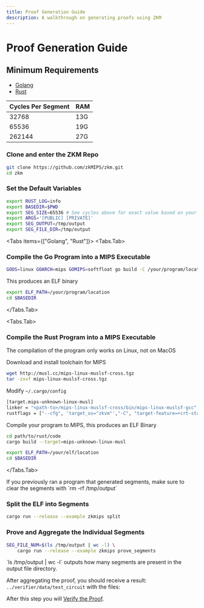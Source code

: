 ---
title: Proof Generation Guide
description: A walkthrough on generating proofs using ZKM
---


# Proof Generation Guide

<Cards>
  <Card title="Prover Code" href="https://github.com/zkMIPS/zkm" arrow />
</Cards>

## Minimum Requirements

- [Golang](https://go.dev/dl)
- [Rust](https://www.rust-lang.org/tools/install)

| Cycles Per Segment | RAM |
| ------------------ | --- |
| 32768              | 13G |
| 65536              | 19G |
| 262144             | 27G |

<Steps>

### Clone and enter the ZKM Repo

```sh copy
git clone https://github.com/zkMIPS/zkm.git
cd zkm
```

### Set the Default Variables

```sh copy
export RUST_LOG=info
export BASEDIR=$PWD
export SEG_SIZE=65536 # See cycles above for exact value based on your RAM
export ARGS='[PUBLIC] [PRIVATE]'
export SEG_OUTPUT=/tmp/output
export SEG_FILE_DIR=/tmp/output
```

<Tabs items={["Golang", "Rust"]}>
<Tabs.Tab>

### Compile the Go Program into a MIPS Executable

```sh copy
GOOS=linux GOARCH=mips GOMIPS=softfloat go build -C /your/program/location
```

This produces an ELF binary

```sh copy
export ELF_PATH=/your/program/location
cd $BASEDIR
```

</Tabs.Tab>

<Tabs.Tab>

### Compile the Rust Program into a MIPS Executable

<Callout type="warning">
  The compilation of the program only works on Linux, not on MacOS
</Callout>

Download and install toolchain for MIPS

```sh copy
wget http://musl.cc/mips-linux-muslsf-cross.tgz
tar -zxvf mips-linux-muslsf-cross.tgz
```

Modify `~/.cargo/config`

```sh copy
[target.mips-unknown-linux-musl]
linker = "<path-to>/mips-linux-muslsf-cross/bin/mips-linux-muslsf-gcc"
rustflags = ["--cfg", 'target_os="zkvm"',"-C", "target-feature=+crt-static", "-C"
```

Compile your program to MIPS, this produces an ELF Binary

```sh copy
cd path/to/rust/code
cargo build --target=mips-unknown-linux-musl
```

```sh copy
export ELF_PATH=/your/elf/location
cd $BASEDIR
```

</Tabs.Tab>
</Tabs>

<Callout type="info">
  If you previously ran a program that generated segments, make sure to clear
  the segments with `rm -rf /tmp/output`
</Callout>

### Split the ELF into Segments

```sh copy
cargo run --release --example zkmips split
```

### Prove and Aggregate the Individual Segments

```sh copy
SEG_FILE_NUM=$(ls /tmp/output | wc -l) \
    cargo run --release --example zkmips prove_segments
```

<Callout type="info">
  `ls /tmp/output | wc -l` outputs how many segments are present in the output
  file directory.
</Callout>

After aggregating the proof, you should receive a result: `../verifier/data/test_circuit` with the files:

<FileTree>
  <FileTree.File name="common_circuit_data.json" />
  <FileTree.File name="proof_with_public_inputs.json" />
  <FileTree.File name="verifier_only_circuit_data.json" />
</FileTree>

</Steps>

After this step you will [Verify the Proof](/docs/guides/proof-verification-guide/).
